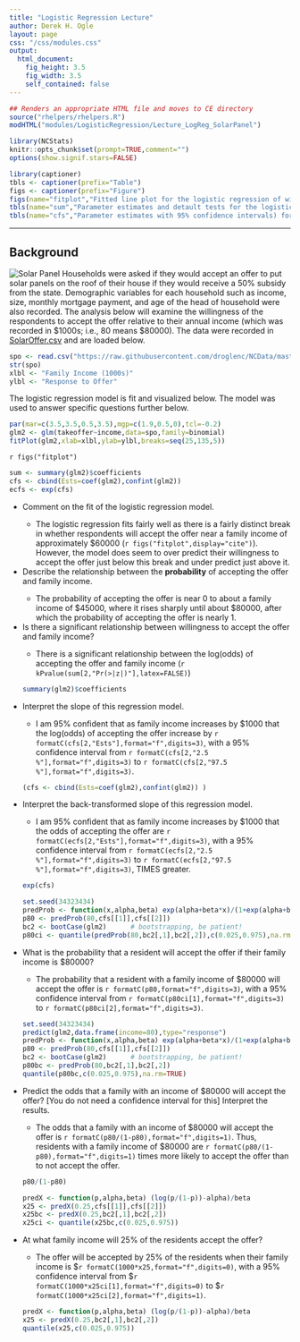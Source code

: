 ```yaml
---
title: "Logistic Regression Lecture"
author: Derek H. Ogle
layout: page
css: "/css/modules.css"
output:
  html_document:
    fig_height: 3.5
    fig_width: 3.5
    self_contained: false
---
```


```r
## Renders an appropriate HTML file and moves to CE directory
source("rhelpers/rhelpers.R")
modHTML("modules/LogisticRegression/Lecture_LogReg_SolarPanel")
```
```r
library(NCStats)
knitr::opts_chunk$set(prompt=TRUE,comment="")
options(show.signif.stars=FALSE)

library(captioner)
tbls <- captioner(prefix="Table")
figs <- captioner(prefix="Figure")
figs(name="fitplot","Fitted line plot for the logistic regression of willingness to accept the solar panel offer on family income.")
tbls(name="sum","Parameter estimates and detault tests for the logistic regression of willingness to accept the solar panel offer on family income.")
tbls(name="cfs","Parameter estimates with 95% confidence intervals) for the logistic regression of willingness to accept the solar panel offer on family income.")

```

----

## Background
<img src="../zimgs/solarpanel.jpg" alt="Solar Panel" class="img-right">
Households were asked if they would accept an offer to put solar panels on the roof of their house if they would receive a 50% subsidy from the state. Demographic variables for each household such as income, size, monthly mortgage payment, and age of the head of household were also recorded. The analysis below will examine the willingness of the respondents to accept the offer relative to their annual income (which was recorded in \$1000s; i.e., 80 means \$80000). The data were recorded in [SolarOffer.csv](https://raw.githubusercontent.com/droglenc/NCData/master/SolarOffer.csv) and are loaded below.
```r
spo <- read.csv("https://raw.githubusercontent.com/droglenc/NCData/master/SolarOffer.csv")
str(spo)
xlbl <- "Family Income (1000s)"
ylbl <- "Response to Offer"
```

The logistic regression model is fit and visualized below. The model was used to answer specific questions further below.
```r
par(mar=c(3.5,3.5,0.5,3.5),mgp=c(1.9,0.5,0),tcl=-0.2)
glm2 <- glm(takeoffer~income,data=spo,family=binomial)
fitPlot(glm2,xlab=xlbl,ylab=ylbl,breaks=seq(25,135,5))
```

`r figs("fitplot")`

```r
sum <- summary(glm2)$coefficients
cfs <- cbind(Ests=coef(glm2),confint(glm2))
ecfs <- exp(cfs)
```

<ul>
  <li>Comment on the fit of the logistic regression model.</li>
  <ul>
    <li>The logistic regression fits fairly well as there is a fairly distinct break in whether respondents will accept the offer near a family income of approximately $60000 (`r figs("fitplot",display="cite")`). However, the model does seem to over predict their willingness to accept the offer just below this break and under predict just above it.</li>
  </ul>

  <li>Describe the relationship between the <strong>probability</strong> of accepting the offer and family income.</li>
  <ul>
    <li>The probability of accepting the offer is near 0 to about a family income of $45000, where it rises sharply until about $80000, after which the probability of accepting the offer is nearly 1.</li>
  </ul>
  
  <li>Is there a significant relationship between willingness to accept the offer and family income?</li>
  <ul>
    <li>There is a significant relationship between the log(odds) of accepting the offer and family income (`r kPvalue(sum[2,"Pr(>|z|)"],latex=FALSE)`)</li>
  </ul>

```r
summary(glm2)$coefficients
```
  
  <li>Interpret the slope of this regression model.</li>
  <ul>
    <li>I am 95% confident that as family income increases by $1000 that the log(odds) of accepting the offer increase by `r formatC(cfs[2,"Ests"],format="f",digits=3)`, with a 95% confidence interval from `r formatC(cfs[2,"2.5 %"],format="f",digits=3)` to `r formatC(cfs[2,"97.5 %"],format="f",digits=3)`.</li>
  </ul>

```r
(cfs <- cbind(Ests=coef(glm2),confint(glm2)) )
```

  <li>Interpret the back-transformed slope of this regression model.</li>
  <ul>
    <li>I am 95% confident that as family income increases by $1000 that the odds of accepting the offer are `r formatC(ecfs[2,"Ests"],format="f",digits=3)`, with a 95% confidence interval from `r formatC(ecfs[2,"2.5 %"],format="f",digits=3)` to `r formatC(ecfs[2,"97.5 %"],format="f",digits=3)`, TIMES greater.</li>
  </ul>
  
```r
exp(cfs)
```


```r
set.seed(34323434)
predProb <- function(x,alpha,beta) exp(alpha+beta*x)/(1+exp(alpha+beta*x))
p80 <- predProb(80,cfs[[1]],cfs[[2]])
bc2 <- bootCase(glm2)      # bootstrapping, be patient!
p80ci <- quantile(predProb(80,bc2[,1],bc2[,2]),c(0.025,0.975),na.rm=TRUE)
```
  
  <li>What is the probability that a resident will accept the offer if their family income is $80000?</li>
  <ul>
    <li>The probability that a resident with a family income of $80000 will accept the offer is `r formatC(p80,format="f",digits=3)`, with a 95% confidence interval from `r formatC(p80ci[1],format="f",digits=3)` to `r formatC(p80ci[2],format="f",digits=3)`.</li>
  </ul>

```r
set.seed(34323434)
predict(glm2,data.frame(income=80),type="response")
predProb <- function(x,alpha,beta) exp(alpha+beta*x)/(1+exp(alpha+beta*x))
p80 <- predProb(80,cfs[[1]],cfs[[2]])
bc2 <- bootCase(glm2)      # bootstrapping, be patient!
p80bc <- predProb(80,bc2[,1],bc2[,2])
quantile(p80bc,c(0.025,0.975),na.rm=TRUE)
```

  <li>Predict the odds that a family with an income of $80000 will accept the offer? [You do not need a confidence interval for this] Interpret the results.</li>
  <ul>
    <li>The odds that a family with an income of $80000 will accept the offer is `r formatC(p80/(1-p80),format="f",digits=1)`. Thus, residents with a family income of $80000 are `r formatC(p80/(1-p80),format="f",digits=1)` times more likely to accept the offer than to not accept the offer.</li>
  </ul>

```r
p80/(1-p80)
```

```r
predX <- function(p,alpha,beta) (log(p/(1-p))-alpha)/beta
x25 <- predX(0.25,cfs[[1]],cfs[[2]])
x25bc <- predX(0.25,bc2[,1],bc2[,2])
x25ci <- quantile(x25bc,c(0.025,0.975))
```

  <li>At what family income will 25% of the residents accept the offer?</li>
  <ul>
    <li>The offer will be accepted by 25% of the residents when their family income is $`r formatC(1000*x25,format="f",digits=0)`, with a 95% confidence interval from $`r formatC(1000*x25ci[1],format="f",digits=0)` to $`r formatC(1000*x25ci[2],format="f",digits=1)`.</li>
  </ul>
  
```r
predX <- function(p,alpha,beta) (log(p/(1-p))-alpha)/beta
x25 <- predX(0.25,bc2[,1],bc2[,2])
quantile(x25,c(0.025,0.975))
```

</ul>

